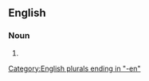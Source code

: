 ==English==

===Noun===
{{head|en|noun form}}

# {{plural of|en|artilleryman}}

[[Category:English plurals ending in "-en"]]
